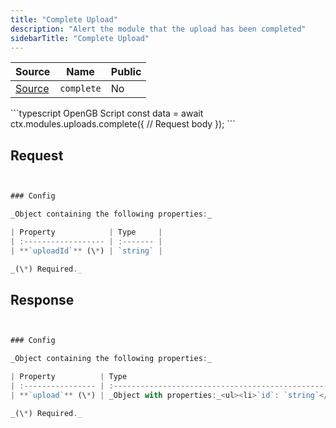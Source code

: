 ```yaml
---
title: "Complete Upload"
description: "Alert the module that the upload has been completed"
sidebarTitle: "Complete Upload"
---
```


| Source                                                                                                      | Name       | Public     |
| ----------------------------------------------------------------------------------------------------------- | ---------- | ---------- |
| [Source](https://github.com/rivet-gg/opengb-modules/tree/main/modules/uploads/scripts/complete.ts) | `complete` | No |

<RequestExample>
```typescript OpenGB Script
const data = await ctx.modules.uploads.complete({
  // Request body
});
```

</RequestExample>

## Request

```typescript


### Config

_Object containing the following properties:_

| Property            | Type     |
| :------------------ | :------- |
| **`uploadId`** (\*) | `string` |

_(\*) Required._

```

## Response

```typescript


### Config

_Object containing the following properties:_

| Property          | Type                                                                                                                                                                                                                                                                                                                                                                                                                        |
| :---------------- | :-------------------------------------------------------------------------------------------------------------------------------------------------------------------------------------------------------------------------------------------------------------------------------------------------------------------------------------------------------------------------------------------------------------------------- |
| **`upload`** (\*) | _Object with properties:_<ul><li>`id`: `string`</li><li>`metadata`: `any` (_nullable_)</li><li>`bucket`: `string`</li><li>`contentLength`: `string`</li><li>`files`: _Array of objects:_<br /><ul><li>`path`: `string`</li><li>`mime`: `string` (_nullable_)</li><li>`contentLength`: `string`</li></ul></li><li>`createdAt`: `string`</li><li>`updatedAt`: `string`</li><li>`completedAt`: `string` (_nullable_)</li></ul> |

_(\*) Required._

```
